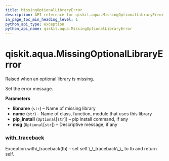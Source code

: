 ```yaml
---
title: MissingOptionalLibraryError
description: API reference for qiskit.aqua.MissingOptionalLibraryError
in_page_toc_min_heading_level: 1
python_api_type: exception
python_api_name: qiskit.aqua.MissingOptionalLibraryError
---
```


<span id="qiskit-aqua-missingoptionallibraryerror" />

# qiskit.aqua.MissingOptionalLibraryError

<Class id="qiskit.aqua.MissingOptionalLibraryError" isDedicatedPage={true} github="https://github.com/qiskit-community/qiskit-aqua/tree/stable/0.8/qiskit/aqua/missing_optional_library_error.py" signature="MissingOptionalLibraryError(libname, name, pip_install=None, msg=None)">
  Raised when an optional library is missing.

  Set the error message.

  **Parameters**

  *   **libname** (`str`) – Name of missing library
  *   **name** (`str`) – Name of class, function, module that uses this library
  *   **pip\_install** (`Optional`\[`str`]) – pip install command, if any
  *   **msg** (`Optional`\[`str`]) – Descriptive message, if any

  ### with\_traceback

  <Function id="qiskit.aqua.MissingOptionalLibraryError.with_traceback" signature="with_traceback()">
    Exception.with\_traceback(tb) – set self.\_\_traceback\_\_ to tb and return self.
  </Function>
</Class>

